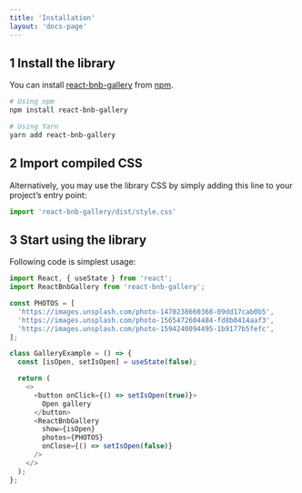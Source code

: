 ```yaml
---
title: 'Installation'
layout: 'docs-page'
---
```


<div class="heading mt-0">
  <h2 class="flex items-center m-0 text-2xl">
    <span class="text-base bg-gray-200 text-gray-700 h-8 w-8 rounded-full inline-flex justify-center items-center mt-px mr-3">1</span>
    Install the library
  </h2>
</div>

You can install [react-bnb-gallery](https://www.npmjs.com/package/react-bnb-gallery) from [npm](https://www.npmjs.com/).

```bash
# Using npm
npm install react-bnb-gallery

# Using Yarn
yarn add react-bnb-gallery
```

<div class="heading mt-0">
  <h2 class="flex items-center m-0 text-2xl">
    <span class="text-base bg-gray-200 text-gray-700 h-8 w-8 rounded-full inline-flex justify-center items-center mt-px mr-3">2</span>
    Import compiled CSS
  </h2>
</div>

Alternatively, you may use the library CSS by simply adding this line to your project’s entry point:

```javascript
import 'react-bnb-gallery/dist/style.css'
```

<div class="heading mt-0">
  <h2 class="flex items-center m-0 text-2xl">
    <span class="text-base bg-gray-200 text-gray-700 h-8 w-8 rounded-full inline-flex justify-center items-center mt-px mr-3">3</span>
    Start using the library
  </h2>
</div>

Following code is simplest usage:

```javascript
import React, { useState } from 'react';
import ReactBnbGallery from 'react-bnb-gallery';

const PHOTOS = [
  'https://images.unsplash.com/photo-1470238660368-09dd17cab0b5',
  'https://images.unsplash.com/photo-1565472604484-fd8b0414aaf3',
  'https://images.unsplash.com/photo-1594240094495-1b9177b5fefc',
];

class GalleryExample = () => {
  const [isOpen, setIsOpen] = useState(false);

  return (
    <>
      <button onClick={() => setIsOpen(true)}>
        Open gallery
      </button>
      <ReactBnbGallery
        show={isOpen}
        photos={PHOTOS}
        onClose={() => setIsOpen(false)}
      />
    </>
  );
};
```